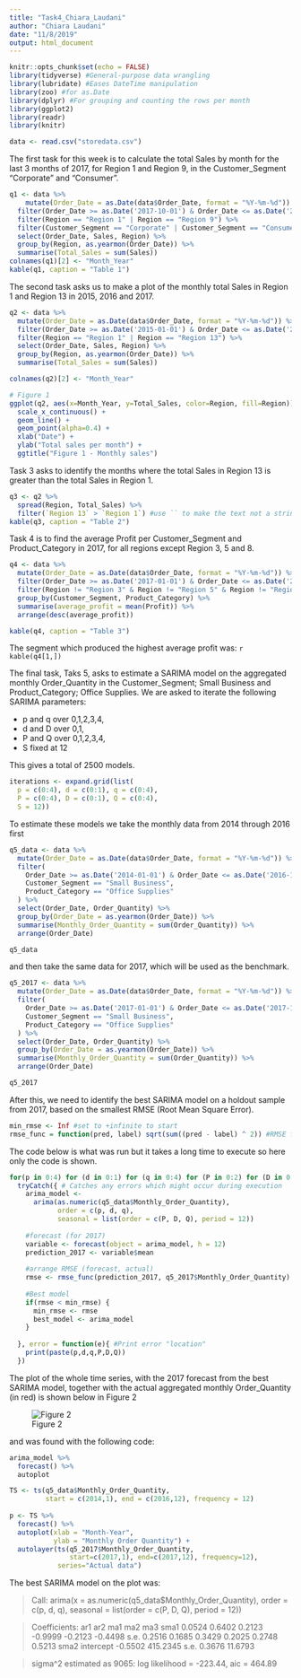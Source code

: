 ```yaml
---
title: "Task4_Chiara_Laudani"
author: "Chiara Laudani"
date: "11/8/2019"
output: html_document
---
```


```r
knitr::opts_chunk$set(echo = FALSE)
library(tidyverse) #General-purpose data wrangling
library(lubridate) #Eases DateTime manipulation
library(zoo) #for as.Date
library(dplyr) #For grouping and counting the rows per month
library(ggplot2)
library(readr)
library(knitr)

data <- read.csv("storedata.csv")
```

The first task for this week is to calculate the total Sales by month for the last 3 months of 2017, for Region 1 and Region 9, in the Customer_Segment "Corporate" and "Consumer".

```r
q1 <- data %>%
    mutate(Order_Date = as.Date(data$Order_Date, format = "%Y-%m-%d")) %>%
  filter(Order_Date >= as.Date('2017-10-01') & Order_Date <= as.Date('2017-12-31')) %>%
  filter(Region == "Region 1" | Region == "Region 9") %>%
  filter(Customer_Segment == "Corporate" | Customer_Segment == "Consumer") %>% 
  select(Order_Date, Sales, Region) %>%
  group_by(Region, as.yearmon(Order_Date)) %>%
  summarise(Total_Sales = sum(Sales)) 
colnames(q1)[2] <- "Month_Year"
kable(q1, caption = "Table 1")
```

The second task asks us to make a plot of the monthly total Sales in Region 1 and Region 13 in 2015, 2016 and 2017.

```r
q2 <- data %>%
  mutate(Order_Date = as.Date(data$Order_Date, format = "%Y-%m-%d")) %>%
  filter(Order_Date >= as.Date('2015-01-01') & Order_Date <= as.Date('2017-12-31')) %>%
  filter(Region == "Region 1" | Region == "Region 13") %>%
  select(Order_Date, Sales, Region) %>%
  group_by(Region, as.yearmon(Order_Date)) %>%
  summarise(Total_Sales = sum(Sales)) 

colnames(q2)[2] <- "Month_Year"

# Figure 1
ggplot(q2, aes(x=Month_Year, y=Total_Sales, color=Region, fill=Region)) +
  scale_x_continuous() +
  geom_line() + 
  geom_point(alpha=0.4) +
  xlab("Date") + 
  ylab("Total sales per month") + 
  ggtitle("Figure 1 - Monthly sales")
```

Task 3 asks to identify the months where the total Sales in Region 13 is greater than the total Sales in Region 1. 
```r
q3 <- q2 %>% 
  spread(Region, Total_Sales) %>% 
  filter(`Region 13` > `Region 1`) #use `` to make the text not a string, but a evaluatable object
kable(q3, caption = "Table 2")
```

Task 4 is to find the average Profit per Customer_Segment and Product_Category in 2017, for all regions except Region 3, 5 and 8.
```r
q4 <- data %>%
  mutate(Order_Date = as.Date(data$Order_Date, format = "%Y-%m-%d")) %>%
  filter(Order_Date >= as.Date('2017-01-01') & Order_Date <= as.Date('2017-12-31')) %>%
  filter(Region != "Region 3" & Region != "Region 5" & Region != "Region 8") %>% 
  group_by(Customer_Segment, Product_Category) %>% 
  summarise(average_profit = mean(Profit)) %>% 
  arrange(desc(average_profit))

kable(q4, caption = "Table 3")
```

The segment which produced the highest average profit was: `r kable(q4[1,])`

The final task, Taks 5, asks to estimate a SARIMA model on the aggregated monthly Order_Quantity in the Customer_Segment; Small Business and Product_Category; Office Supplies.
We are asked to iterate the following SARIMA parameters:

* p and q over 0,1,2,3,4, 
* d and D over 0,1, 
* P and Q over 0,1,2,3,4, 
* S fixed at 12 

This gives a total of 2500 models.
```r
iterations <- expand.grid(list(
  p = c(0:4), d = c(0:1), q = c(0:4),
  P = c(0:4), D = c(0:1), Q = c(0:4),
  S = 12)) 
```


To estimate these models we take the monthly data from 2014 through 2016 first
```r
q5_data <- data %>%
  mutate(Order_Date = as.Date(data$Order_Date, format = "%Y-%m-%d")) %>%
  filter(
    Order_Date >= as.Date('2014-01-01') & Order_Date <= as.Date('2016-12-31'),
    Customer_Segment == "Small Business",
    Product_Category == "Office Supplies"
  ) %>% 
  select(Order_Date, Order_Quantity) %>%
  group_by(Order_Date = as.yearmon(Order_Date)) %>%
  summarise(Monthly_Order_Quantity = sum(Order_Quantity)) %>% 
  arrange(Order_Date)

q5_data
```

and then take the same data for 2017, which will be used as the benchmark.
```r
q5_2017 <- data %>%
  mutate(Order_Date = as.Date(data$Order_Date, format = "%Y-%m-%d")) %>%
  filter(
    Order_Date >= as.Date('2017-01-01') & Order_Date <= as.Date('2017-12-31'),
    Customer_Segment == "Small Business",
    Product_Category == "Office Supplies"
  ) %>% 
  select(Order_Date, Order_Quantity) %>%
  group_by(Order_Date = as.yearmon(Order_Date)) %>%
  summarise(Monthly_Order_Quantity = sum(Order_Quantity)) %>% 
  arrange(Order_Date)

q5_2017
```


After this, we need to identify the best SARIMA model on a holdout sample from 2017, based on the smallest RMSE (Root Mean Square Error). 
```r
min_rmse <- Inf #set to +infinite to start
rmse_func = function(pred, label) sqrt(sum((pred - label) ^ 2)) #RMSE formula
```

The code below is what was run but it takes a long time to execute so here only the code is shown.
```r
for(p in 0:4) for (d in 0:1) for (q in 0:4) for (P in 0:2) for (D in 0:1) for (Q in 0:4) {
  tryCatch({ # Catches any errors which might occur during execution
    arima_model <- 
      arima(as.numeric(q5_data$Monthly_Order_Quantity), 
            order = c(p, d, q), 
            seasonal = list(order = c(P, D, Q), period = 12))   
    
    #forecast (for 2017)
    variable <- forecast(object = arima_model, h = 12)
    prediction_2017 <- variable$mean
    
    #arrange RMSE (forecast, actual) 
    rmse <- rmse_func(prediction_2017, q5_2017$Monthly_Order_Quantity)
    
    #Best model
    if(rmse < min_rmse) {
      min_rmse <- rmse
      best_model <- arima_model
    }
    
  }, error = function(e){ #Print error "location"
    print(paste(p,d,q,P,D,Q))
  })
```

The plot of the whole time series, with the 2017 forecast from the best SARIMA model, together with the actual aggregated monthly Order_Quantity (in red) is shown below in Figure 2

![Figure 2](figure_2.jpeg)


and was found with the following code:

```r
arima_model %>% 
  forecast() %>% 
  autoplot

TS <- ts(q5_data$Monthly_Order_Quantity, 
         start = c(2014,1), end = c(2016,12), frequency = 12) 
  
p <- TS %>% 
  forecast() %>% 
  autoplot(xlab = "Month-Year", 
           ylab = "Monthly Order Quantity") +
  autolayer(ts(q5_2017$Monthly_Order_Quantity, 
               start=c(2017,1), end=c(2017,12), frequency=12), 
            series="Actual data")
```


The best SARIMA model on the plot was:

> Call:
arima(x = as.numeric(q5_data$Monthly_Order_Quantity), order = c(p, d, q), seasonal = list(order = c(P, 
    D, Q), period = 12))

> Coefficients:
         ar1     ar2     ma1      ma2      ma3     sma1
      0.0524  0.6402  0.2123  -0.9999  -0.2123  -0.4498
s.e.  0.2516  0.1685  0.3429   0.2025   0.2748   0.5213
         sma2  intercept
      -0.5502   415.2345
s.e.   0.3676    11.6793

> sigma^2 estimated as 9065:  log likelihood = -223.44,  aic = 464.89
